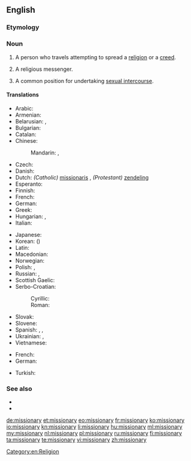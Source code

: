 ==English==

===Etymology===
{{suffix|mission|ary}}

===Noun===
{{en-noun|missionar|ies}}

# A person who travels attempting to spread a [[religion]] or a [[creed]].
# {{pejorative}} A religious messenger.
# {{uncountable}} A common position for undertaking [[sexual intercourse]].

====Translations====
{{trans-top|person traveling to spread a religion}}
* Arabic: {{t-|ar|مبشر|m|tr=mubáššir|sc=Arab}}
* Armenian: {{t-|hy|քարոզիչ|tr=kʿarozičʿ|sc=Armn}}
* Belarusian: {{t-|be|місіянер|m|tr=misijanér|sc=Cyrl}}, {{t-|be|місіянерка|f|tr=misijanérka|sc=Cyrl}}
* Bulgarian: {{t-|bg|мисионер|m|tr=misionér|sc=Cyrl}}
* Catalan: {{t-|ca|missioner|m}}
* Chinese:
*: Mandarin: {{t|zh|傳教士|sc=Hani}}, {{t|zh|传教士|tr=chuánjiàoshì|sc=Hani}}
* Czech: {{t+|cs|misionář|m}}
* Danish: {{t-|da|missionær|c}}
* Dutch: ''(Catholic)'' [[missionaris]] {{m}}, ''(Protestant)'' [[zendeling]] {{m}}
* Esperanto: {{t-|eo|misiisto|xs=Esperanto}}
* Finnish: {{t-|fi|lähetyssaarnaaja}}
* French: {{t+|fr|missionnaire|m}}
* German: {{t+|de|Missionar|m}}
* Greek: {{t+|el|ιεραπόστολος|m|f|tr=ierapóstolos}}
* Hungarian: {{t+|hu|hittérítő}}, {{t+|hu|misszionárius}}
* Italian: {{t-|it|missionario|m}}
{{trans-mid}}
* Japanese: {{t-|ja|宣教師|tr=せんきょうし, senkyōshi|sc=Jpan}}
* Korean: {{t+|ko|선교사|tr=seongyosa|sc=Kore}} ({{t-|ko|宣敎師|sc=Kore}})
* Latin: {{t-|la|missionarius|m|alt=missiōnārius}}
* Macedonian: {{t-|mk|мисионер|m|tr=misioner|sc=Cyrl}}
* Norwegian: {{t-|no|misjonær|m}}
* Polish: {{t-|pl|misjonarz|m}}, {{t-|pl|misjonarka|f}}
* Russian: {{t+|ru|миссионер|m|tr=missionér|sc=Cyrl}}, {{t+|ru|миссионерка|f|tr=missionérka|sc=Cyrl}}
* Scottish Gaelic: {{t-|gd|teachdaire|m|xs=Scottish Gaelic}}
* Serbo-Croatian:
*: Cyrillic: {{t-|sh|мисионар|m}}
*: Roman: {{t-|sh|misionar|m}}
* Slovak: {{t-|sk|misionár|m}}
* Slovene: {{t+|sl|misijonar|m}}
* Spanish: {{t+|es|misionero|m}}, {{t-|es|misionera|f}}, {{t+|es|misionario}}
* Ukrainian: {{t-|uk|місіонер|m|tr=misionér|sc=Cyrl}}, {{t-|uk|місіонерка|f|tr=misionérka|sc=Cyrl}}
* Vietnamese: {{t-|vi|người truyền giáo}}
{{trans-bottom}}

{{trans-top|position for sexual intercourse}}
* French: {{t+|fr|missionnaire|m}}
* German: {{t+|de|Missionarsstellung|f}}
{{trans-mid}}
* Turkish: {{t-|tr|misyoner pozisyonu}}
{{trans-bottom}}

===See also===
* {{pedialite}}
* {{pedialite|Missionary (disambiguation)}}

[[Category:en:Religion]]

[[de:missionary]]
[[et:missionary]]
[[eo:missionary]]
[[fr:missionary]]
[[ko:missionary]]
[[io:missionary]]
[[kn:missionary]]
[[li:missionary]]
[[hu:missionary]]
[[ml:missionary]]
[[my:missionary]]
[[nl:missionary]]
[[pl:missionary]]
[[ru:missionary]]
[[fi:missionary]]
[[ta:missionary]]
[[te:missionary]]
[[vi:missionary]]
[[zh:missionary]]